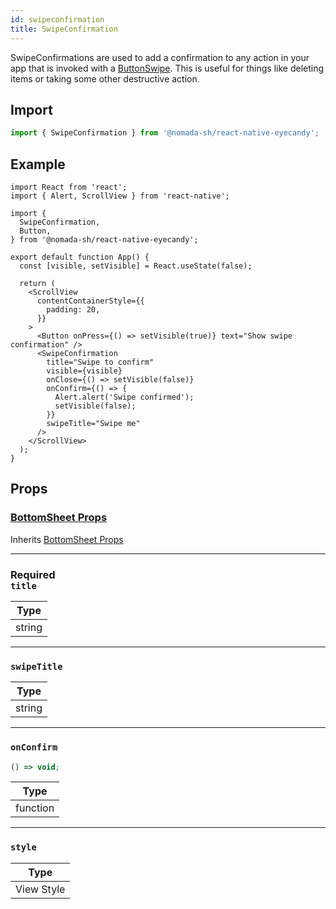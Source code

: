```yaml
---
id: swipeconfirmation
title: SwipeConfirmation
---
```


SwipeConfirmations are used to add a confirmation to any action in your app that is invoked with a [ButtonSwipe](buttonswipe). This is useful for things like deleting items or taking some other destructive action. 

## Import

```jsx
import { SwipeConfirmation } from '@nomada-sh/react-native-eyecandy';
```

## Example

```SnackPlayer name=RN%20Eyecandy%20BottomSheetSwipeConfirmation
import React from 'react';
import { Alert, ScrollView } from 'react-native';

import {
  SwipeConfirmation,
  Button,
} from '@nomada-sh/react-native-eyecandy';

export default function App() {
  const [visible, setVisible] = React.useState(false);

  return (
    <ScrollView
      contentContainerStyle={{
        padding: 20,
      }}
    >
      <Button onPress={() => setVisible(true)} text="Show swipe confirmation" />
      <SwipeConfirmation
        title="Swipe to confirm"
        visible={visible}
        onClose={() => setVisible(false)}
        onConfirm={() => {
          Alert.alert('Swipe confirmed');
          setVisible(false);
        }}
        swipeTitle="Swipe me"
      />
    </ScrollView>
  );
}
```

<!-- ![BottomSheetSwipeConfirmation](../assets/components/bottomsheetswipeconfirmation.gif) -->

## Props

### [BottomSheet Props](bottomSheet#props)

Inherits [BottomSheet Props](bottomSheet#props)

---

### <div class="label required basic">Required</div>**`title`**

| Type   |
| ------ |
| string |

---

### `swipeTitle`

| Type   |
| ------ |
| string |

---

### `onConfirm`

```jsx
() => void;
```

| Type     |
| -------- |
| function |

---

### `style`

| Type       |
| ---------- |
| View Style |
